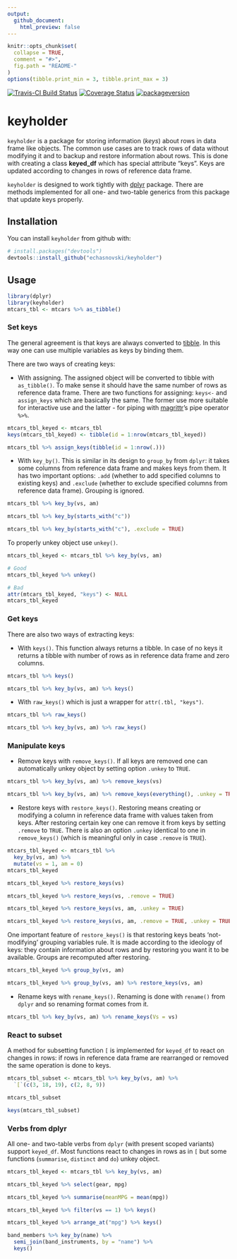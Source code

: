 ```yaml
---
output:
  github_document:
    html_preview: false
---
```


<!-- README.md is generated from README.Rmd. Please edit that file -->

```r
knitr::opts_chunk$set(
  collapse = TRUE,
  comment = "#>",
  fig.path = "README-"
)
options(tibble.print_min = 3, tibble.print_max = 3)
```

[![Travis-CI Build Status](https://travis-ci.org/echasnovski/keyholder.svg?branch=master)](https://travis-ci.org/echasnovski/keyholder)
[![Coverage Status](https://img.shields.io/codecov/c/github/echasnovski/keyholder/master.svg)](https://codecov.io/github/echasnovski/keyholder?branch=master)
[![packageversion](https://img.shields.io/badge/Package%20version-0.1.1-green.svg?style=flat-square)](commits/master)

# keyholder

`keyholder` is a package for storing information (*keys*) about rows in data
frame like objects. The common use cases are to track rows of data without
modifying it and to backup and restore information about rows. This is done with
creating a class __keyed_df__ which has special attribute "keys". Keys are
updated according to changes in rows of reference data frame.

`keyholder` is designed to work tightly with
[dplyr](https://github.com/tidyverse/dplyr) package. There are methods
implemented for all one- and two-table generics from this package that update
keys properly.

## Installation

You can install `keyholder` from github with:

```r
# install.packages("devtools")
devtools::install_github("echasnovski/keyholder")
```

## Usage

```r
library(dplyr)
library(keyholder)
mtcars_tbl <- mtcars %>% as_tibble()
```

### Set keys

The general agreement is that keys are always converted to [tibble](https://github.com/tidyverse/tibble). In this way one can use multiple
variables as keys by binding them.

There are two ways of creating keys:

- With assigning. The assigned object will be converted to tibble with
`as_tibble()`. To make sense it should have the same number of rows as reference
data frame. There are two functions for assigning: `keys<-` and `assign_keys`
which are basically the same. The former use more suitable for interactive use
and the latter - for piping with
[magrittr](https://github.com/tidyverse/magrittr)'s pipe operator `%>%`.

```r
mtcars_tbl_keyed <- mtcars_tbl
keys(mtcars_tbl_keyed) <- tibble(id = 1:nrow(mtcars_tbl_keyed))

mtcars_tbl %>% assign_keys(tibble(id = 1:nrow(.)))
```

- With `key_by()`. This is similar in its design to `group_by` from
`dplyr`: it takes some columns from reference data frame and makes keys from
them. It has two important options: `.add` (whether to add specified columns to 
existing keys) and `.exclude` (whether to exclude specified columns from 
reference data frame). Grouping is ignored.

```r
mtcars_tbl %>% key_by(vs, am)

mtcars_tbl %>% key_by(starts_with("c"))

mtcars_tbl %>% key_by(starts_with("c"), .exclude = TRUE)
```

To properly unkey object use `unkey()`.

```r
mtcars_tbl_keyed <- mtcars_tbl %>% key_by(vs, am)

# Good
mtcars_tbl_keyed %>% unkey()

# Bad
attr(mtcars_tbl_keyed, "keys") <- NULL
mtcars_tbl_keyed
```

### Get keys

There are also two ways of extracting keys:

- With `keys()`. This function always returns a tibble. In case of no keys it
returns a tibble with number of rows as in reference data frame and zero
columns.

```r
mtcars_tbl %>% keys()

mtcars_tbl %>% key_by(vs, am) %>% keys()
```

- With `raw_keys()` which is just a wrapper for `attr(.tbl, "keys")`.

```r
mtcars_tbl %>% raw_keys()

mtcars_tbl %>% key_by(vs, am) %>% raw_keys()
```

### Manipulate keys

- Remove keys with `remove_keys()`. If all keys are removed one can
automatically unkey object by setting option `.unkey` to `TRUE`.

```r
mtcars_tbl %>% key_by(vs, am) %>% remove_keys(vs)

mtcars_tbl %>% key_by(vs, am) %>% remove_keys(everything(), .unkey = TRUE)
```

- Restore keys with `restore_keys()`. Restoring means creating or modifying a
column in reference data frame with values taken from keys. After restoring
certain key one can remove it from keys by setting `.remove` to `TRUE`. There is
also an option `.unkey` identical to one in `remove_keys()` (which is meaningful
only in case `.remove` is `TRUE`).

```r
mtcars_tbl_keyed <- mtcars_tbl %>%
  key_by(vs, am) %>%
  mutate(vs = 1, am = 0)
mtcars_tbl_keyed

mtcars_tbl_keyed %>% restore_keys(vs)

mtcars_tbl_keyed %>% restore_keys(vs, .remove = TRUE)

mtcars_tbl_keyed %>% restore_keys(vs, am, .unkey = TRUE)

mtcars_tbl_keyed %>% restore_keys(vs, am, .remove = TRUE, .unkey = TRUE)
```

One important feature of `restore_keys()` is that restoring keys beats 
'not-modifying' grouping variables rule. It is made according to the ideology of
keys: they contain information about rows and by restoring you want it to be
available. Groups are recomputed after restoring.

```r
mtcars_tbl_keyed %>% group_by(vs, am)

mtcars_tbl_keyed %>% group_by(vs, am) %>% restore_keys(vs, am)
```

- Rename keys with `rename_keys()`. Renaming is done with `rename()` from
`dplyr` and so renaming format comes from it.

```r
mtcars_tbl %>% key_by(vs, am) %>% rename_keys(Vs = vs)
```

### React to subset

A method for subsetting function `[` is implemented for `keyed_df` to react on 
changes in rows: if rows in reference data frame are rearranged or removed the
same operation is done to keys.

```r
mtcars_tbl_subset <- mtcars_tbl %>% key_by(vs, am) %>%
  `[`(c(3, 18, 19), c(2, 8, 9))

mtcars_tbl_subset

keys(mtcars_tbl_subset)
```

### Verbs from dplyr

All one- and two-table verbs from `dplyr` (with present scoped variants) support
`keyed_df`. Most functions react to changes in rows as in `[` but some functions
(`summarise`, `distinct` and `do`) unkey object.

```r
mtcars_tbl_keyed <- mtcars_tbl %>% key_by(vs, am)

mtcars_tbl_keyed %>% select(gear, mpg)

mtcars_tbl_keyed %>% summarise(meanMPG = mean(mpg))

mtcars_tbl_keyed %>% filter(vs == 1) %>% keys()

mtcars_tbl_keyed %>% arrange_at("mpg") %>% keys()

band_members %>% key_by(name) %>%
  semi_join(band_instruments, by = "name") %>%
  keys()
```
